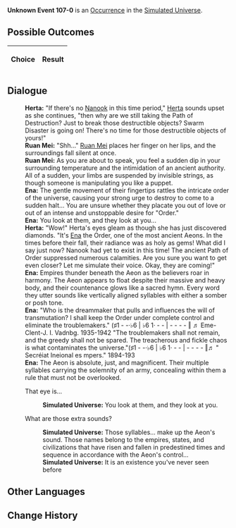 {{Simulated Universe Event Infobox
|title         = Unknown Event 107-0
|image         = undefined.png
|type          =
|domains_su    = 
|domains_ext   = 
|domains_swarm = 
|domains_gng   = 
|requirements  =
|prev          = 
|next          = 
|indexRewards  =
|characters    = Herta;Ruan Mei;Ena;Nanook
}}
'''Unknown Event 107-0''' is an [[Simulated Universe/Occurrence|Occurrence]] in the [[Simulated Universe]].

==Possible Outcomes==
{| class="article-table"
!Choice
!Result

|}

<!--
==Gameplay Notes==

-->
==Dialogue==
{{Dialogue Start}}
:'''Herta:''' "If there's no [[Nanook]] in this time period," [[Herta]] sounds upset as she continues, "then why are we still taking the Path of Destruction? Just to break those destructible objects? Swarm Disaster is going on! There's no time for those destructible objects of yours!"
:'''Ruan Mei:''' "Shh..." [[Ruan Mei]] places her finger on her lips, and the surroundings fall silent at once.
:'''Ruan Mei:''' As you are about to speak, you feel a sudden dip in your surrounding temperature and the intimidation of an ancient authority. All of a sudden, your limbs are suspended by invisible strings, as though someone is manipulating you like a puppet.
:'''Ena:''' The gentle movement of their fingertips rattles the intricate order of the universe, causing your strong urge to destroy to come to a sudden halt... You are unsure whether they placate you out of love or out of an intense and unstoppable desire for "Order."
:'''Ena:''' You look at them, and they look at you...
:'''Herta:''' "Wow!" Herta's eyes gleam as though she has just discovered diamonds. "It's [[Ena]] the Order, one of the most ancient Aeons. In the times before their fall, their radiance was as holy as gems! What did I say just now? Nanook had yet to exist in this time! The ancient Path of Order suppressed numerous calamities. Are you sure you want to get even closer? Let me simulate their voice. Okay, they are coming!"
:'''Ena:''' Empires thunder beneath the Aeon as the believers roar in harmony. The Aeon appears to float despite their massive and heavy body, and their countenance glows like a sacred hymn. Every word they utter sounds like vertically aligned syllables with either a somber or posh tone.
:'''Ena:''' "Who is the dreammaker that pulls and influences the will of transmutation? I shall keep the Order under complete control and eliminate the troublemakers." (♯1 - -·♭6 | ♭6 1· - - | - - - - ‖ ♬ Eme-Clent-J. I. Vadnbg. 1935-1942 "The troublemakers shall not remain, and the greedy shall not be spared. The treacherous and fickle chaos is what contaminates the universe."(♯1 - -·♭6 | ♭6 1· - - | - - - - ‖♬ " Secréiat Ineional es mpers." 1894-193
:'''Ena:''' The Aeon is absolute, just, and magnificent. Their multiple syllables carrying the solemnity of an army, concealing within them a rule that must not be overlooked.
:{{DIcon|Arrow}} That eye is...
::'''Simulated Universe:''' You look at them, and they look at you.
:{{DIcon|Arrow}} What are those extra sounds?
::'''Simulated Universe:''' Those syllables... make up the Aeon's sound. Those names belong to the empires, states, and civilizations that have risen and fallen in predestined times and sequence in accordance with the Aeon's control...
::'''Simulated Universe:''' It is an existence you've never seen before
{{Dialogue End}}

==Other Languages==
{{Other Languages
|en    = 
|zhs   = 
|zht   = 
|ja    = 
|ko    = 
|es    = 
|fr    = 
|ru    = 
|th    = 
|vi    = 
|de    = 
|id    = 
|pt    = 
}}

==Change History==
{{Change History|1.0}}

